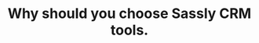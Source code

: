 ---
title: "Why should you choose Sassly CRM tools."
details: "Start with a pre-designed template to create a Facebook ad that’s visually appealing and engaging. 
Select a professionally designed."
image: "/assets/imgs/feature/crm/img-r-7.png"
items:
  - name: "Analysis"
    short_description: "Analytics refers to the systematic collection interpretation."
    image: "/assets/imgs/icon/icon-r-5.png"
  - name: "SEO Audit"
    short_description: "An SEO audit is comprehensive’s analysis of a website."
    image: "/assets/imgs/icon/icon-r-6.png"
shape1_img: "/assets/imgs/feature/crm/img-r-8.png"
shape2_img: "/assets/imgs/feature/crm/img-r-9.png"
---
